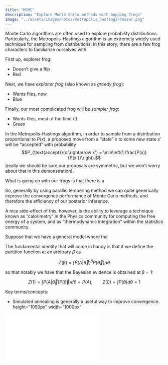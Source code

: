```yaml
---
title: "MCMC"
description: "Explore Monte Carlo methods with hopping frogs"
image: "../assets/images/notes/metropolis_hastings/Teaser.png"
---
```


Monte Carlo algorithms are often used to explore probability distributions. Particularly, the Metropolis-Hastings algorithm is an extremely widely used technique for sampling from distributions. In this story, there are a few frog characters to familiarize ourselves with. 

First up, explorer frog:

- Doesn't give a flip
- Red

Next, we have *exploiter frog* (also known as *greedy frog*):

- Wants flies, now
- Blue

Finally, our most complicated frog will be *sampler frog*:

- Wants flies, most of the time (!)
- Green
  
In the Metropolis-Hastings algorithm, in order to sample from a distribution proportional to $P(x)$, a proposed move from a "state" $x$ to some new state $x'$ will be "accepted" with probability 
$$P_{\text{accept}}(x \rightarrow x') = \min\left(1,\frac{P(x)}{P(x')}\right).$$ 
(really we should be sure our proposals are symmetric, but we won't worry about that in this demonstration).

What is going on with our frogs is that there is a 

So, generally by using parallel tempering method we can quite generically improve the convergence performance of Monte Carlo methods, and therefore the efficiency of our posterior inference. 

A nice side-effect of this, however, is the ability to leverage a technique known as "calorimetry" in the Physics community for computing the free energy of a system, and as "thermodynamic integration" within the statistics community. 

Suppose that we have a general model where the 

The fundamental identity that will come in handy is that if we define the partition function at an arbitrary $\beta$ as 

$$ Z(\beta) = \int P(A|\vec{\theta})^\beta P(\vec{\theta}) d \theta$$

so that notably we have that the Bayesian evidence is obtained at $\beta = 1$:

$$ Z(1) = \int P(A | \vec{\theta}) P(\vec{\theta}) d \theta = P(A), \qquad Z(0) = \int P(\theta) d\theta = 1$$

Key terms/concepts:

- Simulated annealing is generally a useful way to improve convergence. 
 height="1050px" width="1000px"
 
```{=html}
<div>
<iframe align="middle" frameborder="0" scrolling="yes" src="../../demos_code/demos/metropolis_hastings/metropolis_hastings.html" onload="this.width=screen.width;this.height=screen.height;"></iframe>
</div>
```

